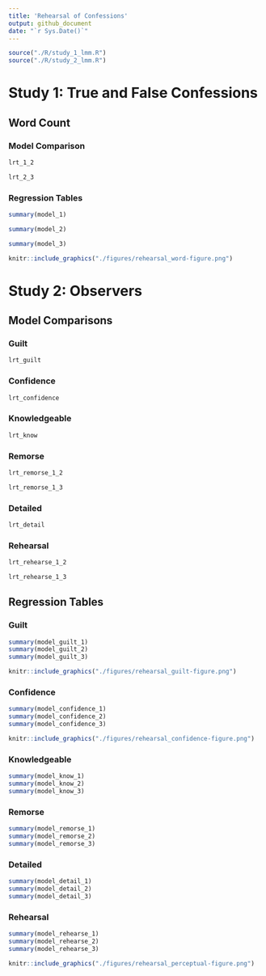 ```yaml
---
title: 'Rehearsal of Confessions'
output: github_document
date: "`r Sys.Date()`"
---
```


```r
source("./R/study_1_lmm.R")
source("./R/study_2_lmm.R")
```

# Study 1: True and False Confessions

## Word Count

### Model Comparison

```r
lrt_1_2
```

```r
lrt_2_3
```

### Regression Tables

```r
summary(model_1)
```

```r
summary(model_2)
```

```r
summary(model_3)
```

```r
knitr::include_graphics("./figures/rehearsal_word-figure.png")
```


# Study 2: Observers

## Model Comparisons

### Guilt

```r
lrt_guilt
```

### Confidence

```r
lrt_confidence
```

### Knowledgeable

```r
lrt_know
```

### Remorse

```r
lrt_remorse_1_2
```

```r
lrt_remorse_1_3
```

### Detailed

```r
lrt_detail
```

### Rehearsal

```r
lrt_rehearse_1_2
```

```r
lrt_rehearse_1_3
```

## Regression Tables

### Guilt

```r
summary(model_guilt_1)
summary(model_guilt_2)
summary(model_guilt_3)
```

```r
knitr::include_graphics("./figures/rehearsal_guilt-figure.png")
```

### Confidence

```r
summary(model_confidence_1)
summary(model_confidence_2)
summary(model_confidence_3)
```

```r
knitr::include_graphics("./figures/rehearsal_confidence-figure.png")
```

### Knowledgeable

```r
summary(model_know_1)
summary(model_know_2)
summary(model_know_3)
```

### Remorse

```r
summary(model_remorse_1)
summary(model_remorse_2)
summary(model_remorse_3)
```

### Detailed

```r
summary(model_detail_1)
summary(model_detail_2)
summary(model_detail_3)
```

### Rehearsal

```r
summary(model_rehearse_1)
summary(model_rehearse_2)
summary(model_rehearse_3)
```

```r
knitr::include_graphics("./figures/rehearsal_perceptual-figure.png")
```

